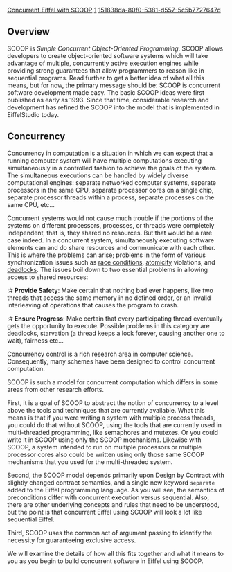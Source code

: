 [[Property:title|Concurrent Eiffel with SCOOP]]
[[Property:weight|1]]
[[Property:uuid|151838da-80f0-5381-d557-5c5b7727647d]]
==Overview==

SCOOP is ''Simple Concurrent Object-Oriented Programming''. SCOOP allows developers to create object-oriented software systems which will take advantage of multiple, concurrently active execution engines while providing strong guarantees that allow programmers to reason like in sequential programs. Read further to get a better idea of what all this means, but for now, the primary message should be: SCOOP is concurrent software development made easy. The basic SCOOP ideas were first published as early as 1993. Since that time, considerable research and development has refined the SCOOP into the model that is implemented in EiffelStudio today.


{{Note|As you begin to use SCOOP you should make sure that you correctly set up your project. Information on how to do this can be found at [[Getting Started with SCOOP]]. Also consider compiling and working with some of the many [[SCOOP examples]].}}


==Concurrency==

Concurrency in computation is a situation in which we can expect that a running computer system will have multiple computations executing simultaneously in a controlled fashion to achieve the goals of the system. The simultaneous executions can be handled by widely diverse computational engines: separate networked computer systems, separate processors in the same CPU, separate processor cores on a single chip, separate processor threads within a process, separate processes on the same CPU, etc...

Concurrent systems would not cause much trouble if the portions of the systems on different processors, processes, or threads were completely independent, that is, they shared no resources. But that would be a rare case indeed. In a concurrent system, simultaneously executing software elements can and do share resources and communicate with each other. This is where the problems can arise; problems in the form of various synchronization issues such as [http://en.wikipedia.org/wiki/Race_condition#Computing race conditions], [http://en.wikipedia.org/wiki/Atomicity_(programming) atomicity] violations, and [http://en.wikipedia.org/wiki/Deadlock deadlocks]. The issues boil down to two essential problems in allowing access to shared resources:

:# '''Provide Safety''': Make certain that nothing bad ever happens, like two threads that access the same memory in no defined order, or an invalid interleaving of operations that causes the program to crash.
:# '''Ensure Progress''': Make certain that every participating thread eventually gets the opportunity to execute. Possible problems in this category are deadlocks, starvation (a thread keeps a lock forever, causing another one to wait), fairness etc...

Concurrency control is a rich research area in computer science. Consequently, many schemes have been designed to control concurrent computation.

SCOOP is such a model for concurrent computation which differs in some areas from other research efforts.

First, it is a goal of SCOOP to abstract the notion of concurrency to a level above the tools and techniques that are currently available. What this means is that if you were writing a system with multiple process threads, you could do that without SCOOP, using the tools that are currently used in multi-threaded programming, like semaphores and mutexes. Or you could write it in SCOOP using only the SCOOP mechanisms. Likewise with SCOOP, a system intended to run on multiple processors or multiple processor cores also could be written using only those same SCOOP mechanisms that you used for the multi-threaded system. 

Second, the SCOOP model depends primarily upon Design by Contract with slightly changed contract semantics, and a single new keyword <code>separate</code> added to the Eiffel programming language. As you will see, the semantics of preconditions differ with concurrent execution versus sequential. Also, there are other underlying concepts and rules that need to be understood, but the point is that concurrent Eiffel using SCOOP will look a lot like sequential Eiffel. 

Third, SCOOP uses the common act of argument passing to identify the necessity for guaranteeing exclusive access.

We will examine the details of how all this fits together and what it means to you as you begin to build concurrent software in Eiffel using SCOOP.
